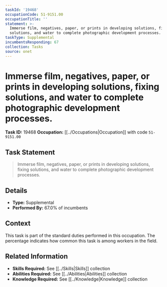 ```yaml
---
taskId: '19468'
occupationCode: 51-9151.00
occupationTitle: ''
statement: >-
  Immerse film, negatives, paper, or prints in developing solutions, fixing
  solutions, and water to complete photographic development processes.
taskType: Supplemental
incumbentsResponding: 67
collection: Tasks
source: onet
---
```

# Immerse film, negatives, paper, or prints in developing solutions, fixing solutions, and water to complete photographic development processes.

**Task ID:** 19468
**Occupation:** [[../Occupations|Occupation]] with code `51-9151.00`

## Task Statement

> Immerse film, negatives, paper, or prints in developing solutions, fixing solutions, and water to complete photographic development processes.

## Details

- **Type:** Supplemental
- **Performed By:** 67.0% of incumbents

## Context

This task is part of the standard duties performed in this occupation. The percentage indicates how common this task is among workers in the field.

## Related Information

- **Skills Required:** See [[../Skills|Skills]] collection
- **Abilities Required:** See [[../Abilities|Abilities]] collection
- **Knowledge Required:** See [[../Knowledge|Knowledge]] collection
